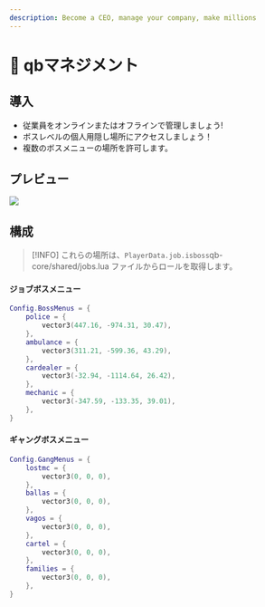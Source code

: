 ```yaml
---
description: Become a CEO, manage your company, make millions
---
```


# 👔 qbマネジメント

## 導入

- 従業員をオンラインまたはオフラインで管理しましょう!
- ボスレベルの個人用隠し場所にアクセスしましょう！
- 複数のボスメニューの場所を許可します。

## プレビュー

![](/.gitbook/assets/manangment.png)

## 構成

> \[!INFO]
> これらの場所は、`PlayerData.job.isboss`qb-core/shared/jobs.lua ファイルからロールを取得します。

#### ジョブボスメニュー

```lua
Config.BossMenus = {
    police = {
        vector3(447.16, -974.31, 30.47),
    },
    ambulance = {
        vector3(311.21, -599.36, 43.29),
    },
    cardealer = {
        vector3(-32.94, -1114.64, 26.42),
    },
    mechanic = {
        vector3(-347.59, -133.35, 39.01),
    },
}
```

#### ギャングボスメニュー

```lua
Config.GangMenus = {
    lostmc = {
        vector3(0, 0, 0),
    },
    ballas = {
        vector3(0, 0, 0),
    },
    vagos = {
        vector3(0, 0, 0),
    },
    cartel = {
        vector3(0, 0, 0),
    },
    families = {
        vector3(0, 0, 0),
    },
}
```
